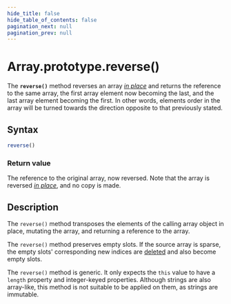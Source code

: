 ```yaml
---
hide_title: false
hide_table_of_contents: false
pagination_next: null
pagination_prev: null
---
```

# Array.prototype.reverse()

The **`reverse()`** method reverses an array _[in place](https://en.wikipedia.org/wiki/In-place_algorithm)_ and returns the reference to the same array, the first array element now becoming the last, and the last array element becoming the first. In other words, elements order in the array will be turned towards the direction opposite to that previously stated.

## Syntax

```js
reverse()
```

### Return value

The reference to the original array, now reversed. Note that the array is reversed _[in place](https://en.wikipedia.org/wiki/In-place_algorithm)_, and no copy is made.

## Description

The `reverse()` method transposes the elements of the calling array object in
place, mutating the array, and returning a reference to the array.

The `reverse()` method preserves empty slots. If the source array is sparse, the empty slots' corresponding new indices are [deleted](https://developer.mozilla.org/docs/Web/JavaScript/Reference/Operators/delete) and also become empty slots.

The `reverse()` method is generic. It only expects the `this` value to have a `length` property and integer-keyed properties. Although strings are also array-like, this method is not suitable to be applied on them, as strings are immutable.

